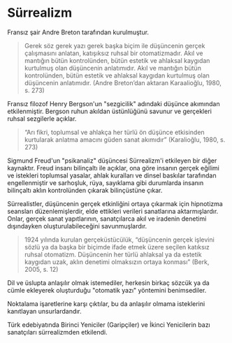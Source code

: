 
# Sürrealizm

Fransız şair Andre Breton tarafından kurulmuştur.

> Gerek söz gerek yazı gerek başka biçim ile düşüncenin gerçek çalışmasını anlatan, katışıksız ruhsal bir otomatizmadır. Akıl ve mantığın bütün kontrolünden, bütün estetik ve ahlaksal kaygıdan kurtulmuş olan düşüncenin anlatımıdır. Akıl ve mantığın bütün kontrolünden, bütün estetik ve ahlaksal kaygıdan kurtulmuş olan düşüncenin anlatımıdır. <Kaynakca>(Andre Breton’dan aktaran Karaalioğlu, 1980, s. 273)</Kaynakca>

Fransız filozof Henry Bergson'un "sezgicilik" adındaki düşünce akımından etkilenmiştir. Bergson ruhun akıldan üstünlüğünü savunur ve gerçekleri ruhsal sezgilerle açıklar.

> “Arı fikri, toplumsal ve ahlakça her türlü ön düşünce etkisinden kurtularak anlatma amacını güden sanat akımıdır” <Kaynakca>(Karalioğlu, 1980, s. 273)</Kaynakca>

Sigmund Freud'un "psikanaliz" düşüncesi Sürrealizm'i etkileyen bir diğer kaynaktır. Freud insanı bilinçaltı ile açıklar, ona göre insanın gerçek eğilimi ve istekleri toplumsal yasalar, ahlak kuralları ve dinsel baskılar tarafından engellenmiştir ve sarhoşluk, rüya, sayıklama gibi durumlarda insanın bilinçaltı aklın kontrolünden çıkarak bilinçüstüne çıkar.

Sürrealistler, düşüncenin gerçek etkinliğini ortaya çıkarmak için hipnotizma seansları düzenlemişlerdir, elde ettikleri verileri sanatlarına aktarmışlardır. Onlar, gerçek sanat yapıtlarının, sanatçılarca akıl ve iradenin denetimi dışındayken oluşturulabileceğini savunmuşlardır.

> 1924 yılında kurulan gerçeküstücülük, “düşüncenin gerçek işlevini sözlü ya da başka bir biçimde ifade etmek üzere seçilen katıksız ruhsal otomatizm. Düşüncenin her türlü ahlaksal ya da estetik kaygıdan uzak, aklın denetimi olmaksızın ortaya konması” <Kaynakca>(Berk, 2005, s. 12)</Kaynakca>

Dil ve üslupta anlaşılır olmak istemediler, herkesin birkaç sözcük ya da cümle ekleyerek oluşturduğu "otomatik yazı" yöntemini benimsediler.

Noktalama işaretlerine karşı çıktılar, bu da anlaşılır olmama isteklerini kanıtlayan unsurlardandır.

Türk edebiyatında Birinci Yeniciler (Garipçiler) ve İkinci Yenicilerin bazı sanatçıları sürrealizmden etkilendi.
